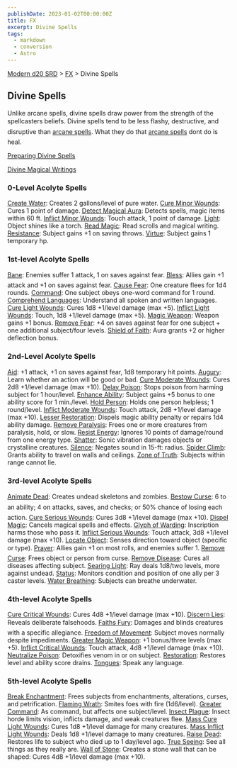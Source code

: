 ```yaml
---
publishDate: 2023-01-02T00:00:00Z
title: FX
excerpt: Divine Spells
tags:
  - markdown
  - conversion
  - Astro
---
```


[Modern d20 SRD](/#modernD20) > [FX](modern-d20-srd-fx-index) > Divine Spells

## Divine Spells

Unlike arcane spells, divine spells draw power from the strength of the spellcasters beliefs. Divine spells tend to be less flashy, destructive, and disruptive than [arcane spells](modern-d20-srd-fx-arcane-spells). What they do that [arcane spells](modern-d20-srd-fx-arcane-spells) dont do is heal.

[Preparing Divine Spells](modern-d20-srd-fx-preparing-divine-spells)

[Divine Magical Writings](modern-d20-srd-fx-divine-magical-writings)

### 0-Level Acolyte Spells

[Create Water](modern-d20-srd-fx-create-water): Creates 2 gallons/level of pure water.
[Cure Minor Wounds](modern-d20-srd-fx-cure-minor-wounds): Cures 1 point of damage.
[Detect Magical Aura](modern-d20-srd-fx-detect-magical-aura): Detects spells, magic items within 60 ft.
[Inflict Minor Wounds](modern-d20-srd-fx-inflict-minor-wounds): Touch attack, 1 point of damage.
[Light](modern-d20-srd-fx-light): Object shines like a torch.
[Read Magic](modern-d20-srd-fx-read-magic): Read scrolls and magical writing.
[Resistance](modern-d20-srd-fx-resistance): Subject gains +1 on saving throws.
[Virtue](modern-d20-srd-fx-virtue): Subject gains 1 temporary hp.

### 1st-level Acolyte Spells

[Bane](modern-d20-srd-fx-bane): Enemies suffer 1 attack, 1 on saves against fear.
[Bless](modern-d20-srd-fx-bless): Allies gain +1 attack and +1 on saves against fear.
[Cause Fear](modern-d20-srd-fx-cause-fear): One creature flees for 1d4 rounds.
[Command](modern-d20-srd-fx-command): One subject obeys one-word command for 1 round.
[Comprehend Languages](modern-d20-srd-fx-comprehend-languages): Understand all spoken and written languages.
[Cure Light Wounds](modern-d20-srd-fx-cure-light-wounds): Cures 1d8 +1/level damage (max +5).
[Inflict Light Wounds](modern-d20-srd-fx-inflict-light-wounds): Touch, 1d8 +1/level damage (max +5).
[Magic Weapon](modern-d20-srd-fx-magic-weapon): Weapon gains +1 bonus.
[Remove Fear](modern-d20-srd-fx-remove-fear): +4 on saves against fear for one subject + one additional subject/four levels.
[Shield of Faith](modern-d20-srd-fx-shield-of-faith): Aura grants +2 or higher deflection bonus.

### 2nd-Level Acolyte Spells

[Aid](modern-d20-srd-fx-aid): +1 attack, +1 on saves against fear, 1d8 temporary hit points.
[Augury](modern-d20-srd-fx-augury): Learn whether an action will be good or bad.
[Cure Moderate Wounds](modern-d20-srd-fx-cure-moderate-wounds): Cures 2d8 +1/level damage (max +10).
[Delay Poison](modern-d20-srd-fx-delay-poison): Stops poison from harming subject for 1 hour/level.
[Enhance Ability](modern-d20-srd-fx-enhance-ability): Subject gains +5 bonus to one ability score for 1 min./level.
[Hold Person](modern-d20-srd-fx-hold-person): Holds one person helpless; 1 round/level.
[Inflict Moderate Wounds](modern-d20-srd-fx-inflict-moderate-wounds): Touch attack, 2d8 +1/level damage (max +10).
[Lesser Restoration](modern-d20-srd-fx-lesser-restoration): Dispels magic ability penalty or repairs 1d4 ability damage.
[Remove Paralysis](modern-d20-srd-fx-remove-paralysis): Frees one or more creatures from paralysis, hold, or slow.
[Resist Energy](modern-d20-srd-fx-resist-energy): Ignores 10 points of damage/round from one energy type.
[Shatter](modern-d20-srd-fx-shatter): Sonic vibration damages objects or crystalline creatures.
[Silence](modern-d20-srd-fx-silence): Negates sound in 15-ft: radius.
[Spider Climb](modern-d20-srd-fx-spider-climb): Grants ability to travel on walls and ceilings.
[Zone of Truth](modern-d20-srd-fx-zone-of-truth): Subjects within range cannot lie.

### 3rd-level Acolyte Spells

[Animate Dead](modern-d20-srd-fx-animate-dead): Creates undead skeletons and zombies.
[Bestow Curse](modern-d20-srd-fx-bestow-curse): 6 to an ability; 4 on attacks, saves, and checks; or 50% chance of losing each action.
[Cure Serious Wounds](modern-d20-srd-fx-cure-serious-wounds): Cures 3d8 +1/level damage (max +10).
[Dispel Magic](modern-d20-srd-fx-dispel-magic): Cancels magical spells and effects.
[Glyph of Warding](modern-d20-srd-fx-glyph-of-warding): Inscription harms those who pass it.
[Inflict Serious Wounds](modern-d20-srd-fx-inflict-serious-wounds): Touch attack, 3d8 +1/level damage (max +10).
[Locate Object](modern-d20-srd-fx-locate-object): Senses direction toward object (specific or type).
[Prayer](modern-d20-srd-fx-prayer): Allies gain +1 on most rolls, and enemies suffer 1.
[Remove Curse](modern-d20-srd-fx-remove-curse): Frees object or person from curse.
[Remove Disease](modern-d20-srd-fx-remove-disease): Cures all diseases affecting subject.
[Searing Light](modern-d20-srd-fx-searing-light): Ray deals 1d8/two levels, more against undead.
[Status](modern-d20-srd-fx-status): Monitors condition and position of one ally per 3 caster levels.
[Water Breathing](modern-d20-srd-fx-water-breathing): Subjects can breathe underwater.

### 4th-level Acolyte Spells

[Cure Critical Wounds](modern-d20-srd-fx-cure-critical-wounds): Cures 4d8 +1/level damage (max +10).
[Discern Lies](modern-d20-srd-fx-discern-lies): Reveals deliberate falsehoods.
[Faiths Fury](modern-d20-srd-fx-faiths-fury): Damages and blinds creatures with a specific allegiance.
[Freedom of Movement](modern-d20-srd-fx-freedom-of-movement): Subject moves normally despite impediments.
[Greater Magic Weapon](modern-d20-srd-fx-greater-magic-weapon): +1 bonus/three levels (max +5).
[Inflict Critical Wounds](modern-d20-srd-fx-inflict-critical-wounds): Touch attack, 4d8 +1/level damage (max +10).
[Neutralize Poison](modern-d20-srd-fx-neutralize-poison): Detoxifies venom in or on subject.
[Restoration](modern-d20-srd-fx-restoration): Restores level and ability score drains.
[Tongues](modern-d20-srd-fx-tongues): Speak any language.

### 5th-level Acolyte Spells

[Break Enchantment](modern-d20-srd-fx-break-enchantment): Frees subjects from enchantments, alterations, curses, and petrification.
[Flaming Wrath](modern-d20-srd-fx-flaming-wrath): Smites foes with fire (1d6/level).
[Greater Command](modern-d20-srd-fx-greater-command): As command, but affects one subject/level.
[Insect Plague](modern-d20-srd-fx-insect-plague): Insect horde limits vision, inflicts damage, and weak creatures flee.
[Mass Cure Light Wounds](modern-d20-srd-fx-mass-cure-light-wounds): Cures 1d8 +1/level damage for many creatures.
[Mass Inflict Light Wounds](modern-d20-srd-fx-mass-inflict-light-wounds): Deals 1d8 +1/level damage to many creatures.
[Raise Dead](modern-d20-srd-fx-raise-dead): Restores life to subject who died up to 1 day/level ago.
[True Seeing](modern-d20-srd-fx-true-seeing): See all things as they really are.
[Wall of Stone](modern-d20-srd-fx-wall-of-stone): Creates a stone wall that can be shaped: Cures 4d8 +1/level damage (max +10).
